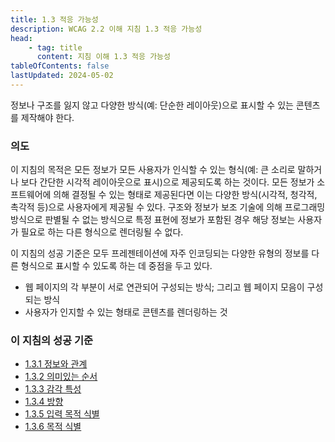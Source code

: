 ```yaml
---
title: 1.3 적응 가능성
description: WCAG 2.2 이해 지침 1.3 적응 가능성
head:
    - tag: title
      content: 지침 이해 1.3 적응 가능성
tableOfContents: false
lastUpdated: 2024-05-02
---
```



<Card title="지침">
정보나 구조를 잃지 않고 다양한 방식(예: 단순한 레이아웃)으로 표시할 수 있는 콘텐츠를 제작해야 한다.
</Card>

### 의도

이 지침의 목적은 모든 정보가 모든 사용자가 인식할 수 있는 형식(예: 큰 소리로 말하거나 보다 간단한 시각적 레이아웃으로 표시)으로 제공되도록 하는 것이다. 모든 정보가 소프트웨어에 의해 결정될 수 있는 형태로 제공된다면 이는 다양한 방식(시각적, 청각적, 촉각적 등)으로 사용자에게 제공될 수 있다. 구조와 정보가 보조 기술에 의해 프로그래밍 방식으로 판별될 수 없는 방식으로 특정 표현에 정보가 포함된 경우 해당 정보는 사용자가 필요로 하는 다른 형식으로 렌더링될 수 없다.

이 지침의 성공 기준은 모두 프레젠테이션에 자주 인코딩되는 다양한 유형의 정보를 다른 형식으로 표시할 수 있도록 하는 데 중점을 두고 있다.

*   웹 페이지의 각 부분이 서로 연관되어 구성되는 방식; 그리고 웹 페이지 모음이 구성되는 방식
*   사용자가 인지할 수 있는 형태로 콘텐츠를 렌더링하는 것

### 이 지침의 성공 기준

*   [1.3.1 정보와 관계](../info-and-relationships)
*   [1.3.2 의미있는 순서](../meaningful-sequence)
*   [1.3.3 감각 특성](../sensory-characteristics)
*   [1.3.4 방향](../orientation)
*   [1.3.5 입력 목적 식별](../identify-input-purpose)
*   [1.3.6 목적 식별](../identify-purpose)

